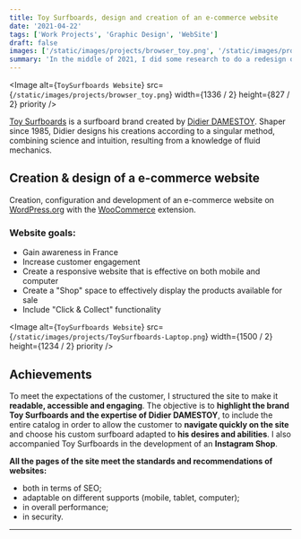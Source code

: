 ```yaml
---
title: Toy Surfboards, design and creation of an e-commerce website
date: '2021-04-22'
tags: ['Work Projects', 'Graphic Design', 'WebSite']
draft: false
images: ['/static/images/projects/browser_toy.png', '/static/images/projects/browser_toy.png']
summary: 'In the middle of 2021, I did some research to do a redesign of my personal website. This one was starting to get pretty old...'
---
```


<Image
  alt={`ToySurfboards Website`}
  src={`/static/images/projects/browser_toy.png`}
  width={1336 / 2}
  height={827 / 2}
  priority
/>

[Toy Surfboards](https://toysurfboards.com/) is a surfboard brand created by [Didier DAMESTOY](https://toysurfboards.com/didier-damestoy-shaper/). Shaper since 1985, Didier designs his creations according to a singular method, combining science and intuition, resulting from a knowledge of fluid mechanics.

## Creation & design of a e-commerce website

Creation, configuration and development of an e-commerce website on [WordPress.org](https://fr.wordpress.org/) with the [WooCommerce](https://woocommerce.com/) extension.

### Website goals:

- Gain awareness in France
- Increase customer engagement
- Create a responsive website that is effective on both mobile and computer
- Create a "Shop" space to effectively display the products available for sale
- Include "Click & Collect" functionality

<Image
  alt={`ToySurfboards Website`}
  src={`/static/images/projects/ToySurfboards-Laptop.png`}
  width={1500 / 2}
  height={1234 / 2}
  priority
/>

## Achievements

To meet the expectations of the customer, I structured the site to make it **readable, accessible and engaging**. The objective is to **highlight the brand Toy Surfboards and the expertise of Didier DAMESTOY**, to include the entire catalog in order to allow the customer to **navigate quickly on the site** and choose his custom surfboard adapted to **his desires and abilities**. I also accompanied Toy Surfboards in the development of an **Instagram Shop**.

**All the pages of the site meet the standards and recommendations of websites:**

- both in terms of SEO;
- adaptable on different supports (mobile, tablet, computer);
- in overall performance;
- in security.

---
